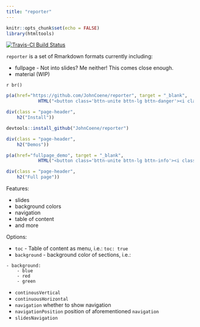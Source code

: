 ```yaml
---
title: "reporter"
---
```


```r
knitr::opts_chunk$set(echo = FALSE)
library(htmltools)
```

[![Travis-CI Build Status](https://travis-ci.org/JohnCoene/reporter.svg?branch=master)](https://travis-ci.org/JohnCoene/reporter)

`reporter` is a set of Rmarkdown formats currently including:

* fullpage - Not into slides? Me neither! This comes close enough.
* material (WIP)

`r br()`

```r
p(a(href="https://github.com/JohnCoene/reporter", target = "_blank",
            HTML("<button class='bttn-unite bttn-lg bttn-danger'><i class='fa fa-github' aria-hidden='true'></i> Repository</button>")))
```

```r
div(class = "page-header",
    h2("Install"))
```

```r
devtools::install_github("JohnCoene/reporter")
```

```r
div(class = "page-header",
    h2("Demos"))
```

```r
p(a(href="fullpage_demo", target = "_blank",
            HTML("<button class='bttn-unite bttn-lg bttn-info'><i class='fa fa-file-text' aria-hidden='true'></i> Full Page</button>")))
```

```r
div(class = "page-header",
    h2("Full page"))
```

Features:

- slides
- background colors
- navigation
- table of content
- and more

Options:

- `toc` - Table of content as menu, i.e.: `toc: true`
- `background` - background color of sections, i.e.:
```
- background:
    - blue
    - red
    - green
```
- `continousVertical`
- `continuousHorizontal`
- `navigation` whether to show navigation
- `navigationPosition` position of aforementioned `navigation`
- `slidesNavigation`